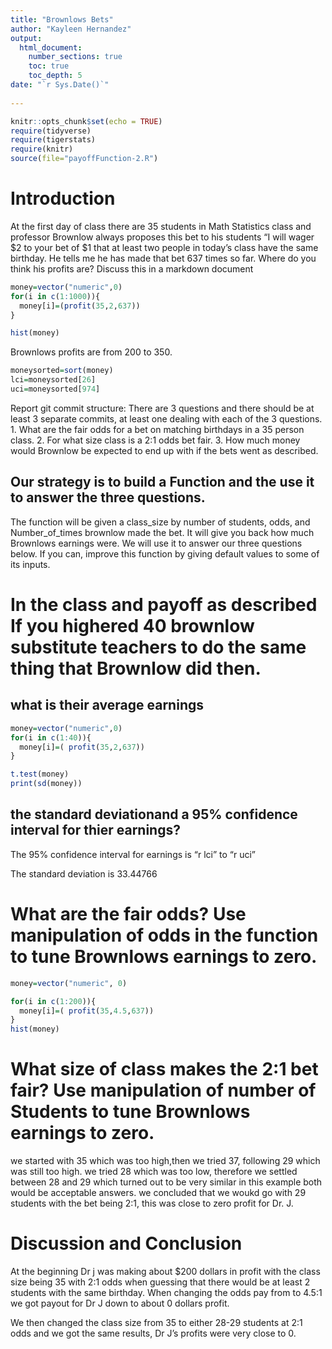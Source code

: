 ```yaml
---
title: "Brownlows Bets"
author: "Kayleen Hernandez"
output: 
  html_document:
    number_sections: true
    toc: true
    toc_depth: 5
date: "`r Sys.Date()`"    
    
---
```

```r
knitr::opts_chunk$set(echo = TRUE)
require(tidyverse)
require(tigerstats)
require(knitr)
source(file="payoffFunction-2.R")
```


<!-- We recommend you use git branches -- create a separate branch for each major section i.e. Introduction, Methods, Results, Inferential Results, and Discussion and Conclusions - leave the YAML block untouched until the final merge where you put in your own name !-->

# Introduction

<!--In this section you explain what you are trying to show.  Where did the data come from?  What is the research or other question you are trying to answer?!-->

 At the first day of class there are 35 students in Math Statistics class and professor Brownlow always proposes this bet to his students "I will wager $2 to your bet of $1 that at least two people in today's class have  the same birthday.  He tells me he has made that bet 637 times so far. Where do you think his profits are? Discuss this in a markdown document
 
 
```r
money=vector("numeric",0)
for(i in c(1:1000)){
  money[i]=(profit(35,2,637))
}
```
 
```r
hist(money)
```

 Brownlows profits are from 200 to 350. 
 
 
```r
moneysorted=sort(money)
lci=moneysorted[26]
uci=moneysorted[974]
```
 


Report git commit structure:
There are 3 questions and there should be at least 3 separate commits, at least one dealing with each of the 3 questions.
1. What are the fair odds for a bet on matching birthdays in a 35 person class.
2. For what size class is a 2:1 odds bet fair.
3. How much money would Brownlow be expected to end up with if the bets went as described.

## Our strategy is to build a Function and the use it to answer the three questions. 

The function will be given a class_size by number of students, odds, and Number_of_times brownlow made the bet.  It will give you back how much Brownlows earnings were. We will use it to answer our three questions below. If you can, improve this function by giving default values to some of its inputs. 

# In the class and payoff as described  If you highered 40 brownlow substitute teachers to do the same thing that Brownlow did then.

## what is their average earnings

  
<!--Explain and display your method of coming up with a 95% confidence interval of  professor Brownlows winnings (or losings)-->


```r
money=vector("numeric",0)
for(i in c(1:40)){
  money[i]=( profit(35,2,637))
}
```


```r
t.test(money)
print(sd(money))
```


## the standard deviationand a 95% confidence interval for thier earnings? 
 
 The 95% confidence interval for earnings is "r lci" to "r uci"
 
 The standard deviation is 33.44766
 

# What are the fair odds? Use manipulation of odds in the function to tune Brownlows earnings to zero. 

```r
money=vector("numeric", 0)

for(i in c(1:200)){
  money[i]=( profit(35,4.5,637))
}
hist(money)
```


# What size of class makes the 2:1 bet fair?  Use manipulation of number of Students to tune Brownlows earnings to zero.



we started with 35 which was too high,then we tried 37, following 29 which was still too high. we tried 28 which was too low, therefore we settled between 28 and 29 which turned out to be very similar in this example both would be acceptable answers. we concluded that we woukd go with 29 students with the bet being 2:1, this was close to zero profit for Dr. J. 

<!--Decide on your methods:  In this section explain the approach you will take to attack the issue --- how will you decide on a likely estimate of professor Brownlow's earnings or losses after 637 bets. Also explain how you construct a 95% confidence interval about your estimate of his winnings !-->

# Discussion and Conclusion

<!--Discussion and conclusion here.  If professor Brownlow is consistantly making or losing money how could he change his payout so that his profits center on zero?  Also discuss what size his class should be in order to have his current scheme balance at zero profit.!-->
 At the beginning Dr j was making about $200 dollars in profit with the class size being 35 with 2:1 odds when guessing that there would be at least 2 students with the same birthday. When changing the odds pay from to 4.5:1 we got payout for Dr J down to about 0 dollars profit. 
 
 We then changed the class size from 35 to either 28-29 students at 2:1 odds and we got the same results, Dr J's profits were very close to 0. 
